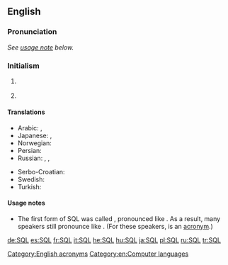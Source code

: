 ==English==
{{wikipedia}}

===Pronunciation===
''See [[#Usage notes|usage note]] below.''

===Initialism===
{{en-initialism}}

# {{context|computing|lang=en}} {{initialism of|w:Structured Query Language|Structured Query Language}}
# {{context|physics|lang=en}} {{initialism of|[[standard]] [[quantum]] [[limit]]}}

====Translations====
{{trans-top|SQL}}
* Arabic: {{t|ar|SQL|m|tr='es-kyuu-'el|sc=Latn}}, {{t|ar|إس كيو إل|tr='es-kyuu-'el, إسْ كْيُو إلْ|m}}
* Japanese: {{t+|ja|SQL|tr=esu-kyū-eru, shīkweru|sc=Latn}}, {{t|ja|エスキューエル|tr=esu-kyū-eru}} {{t|ja|シークェル|tr=shīkweru}}
* Norwegian: {{t|no|SQL|n}}
* Persian: {{t|fa|اس‌کیوال|tr=es-kiyu-el|sc=fa-Arab}}
* Russian: {{t+|ru|SQL|m|tr=es-kju-él, es-ku-él'|sc=Latn}}, {{t|ru|эс-ку-эль|m|tr=es-ku-él'}},  {{t|ru|эс-кью-эл|m|tr=es-kju-él}}
{{trans-mid}}
* Serbo-Croatian: {{t|sh|SQL|m}}
* Swedish: {{t|sv|SQL|n}}
* Turkish: {{t+|tr|SQL}}
{{trans-bottom}}

====Usage notes====
* {{sense|structured query language}} The first form of SQL was called {{term||SEQUEL}}, pronounced like {{term|sequel}}. As a result, many speakers still pronounce {{term||SQL}} like {{term||sequel}}. (For these speakers, {{term||SQL}} is an [[Appendix:Glossary#acronym|acronym]].)

[[Category:English acronyms]]
[[Category:en:Computer languages]]

[[de:SQL]]
[[es:SQL]]
[[fr:SQL]]
[[it:SQL]]
[[he:SQL]]
[[hu:SQL]]
[[ja:SQL]]
[[pl:SQL]]
[[ru:SQL]]
[[tr:SQL]]